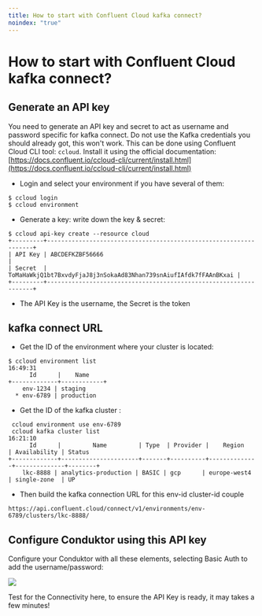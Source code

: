 ```yaml
---
title: How to start with Confluent Cloud kafka connect?
noindex: "true"
---
```


# How to start with Confluent Cloud kafka connect?

## Generate an API key

You need to generate an API key and secret to act as username and password specific for kafka connect. Do not use the Kafka credentials you should already got, this won't work. This can be done using Confluent Cloud CLI tool: `ccloud`. Install it using the official documentation: [https://docs.confluent.io/ccloud-cli/current/install.html](https://docs.confluent.io/ccloud-cli/current/install.html)

- Login and select your environment if you have several of them:

```text
$ ccloud login
$ ccloud environment
```

- Generate a key: write down the key & secret:

```text
$ ccloud api-key create --resource cloud
+---------+------------------------------------------------------------------+
| API Key | ABCDEFKZBF56666                                                  |
| Secret  | ToMaHaWkjQ1bt7BxvdyFjaJ8j3nSokaAd83Nhan739snAiufIAfdk7fFAAnBKxai |
+---------+------------------------------------------------------------------+
```

- The API Key is the username, the Secret is the token

## kafka connect URL

- Get the ID of the environment where your cluster is located:

```text
$ ccloud environment list                                                                                                                                                                                   16:49:31
      Id      |    Name
+-------------+------------+
    env-1234 | staging
  * env-6789 | production
```

- Get the ID of the kafka cluster :

```text
 ccloud environment use env-6789
 ccloud kafka cluster list                                                                    16:21:10
      Id      |         Name         | Type  | Provider |    Region    | Availability | Status
+-------------+----------------------+-------+----------+--------------+--------------+--------+
    lkc-8888 | analytics-production | BASIC | gcp      | europe-west4 | single-zone  | UP

```

- Then build the kafka connection URL for this env-id cluster-id couple

```text
https://api.confluent.cloud/connect/v1/environments/env-6789/clusters/lkc-8888/
```

## Configure Conduktor using this API key

Configure your Conduktor with all these elements, selecting Basic Auth to add the username/password:

![](../../assets/confluent/ccloud-confluent.png)

Test for the Connectivity here, to ensure the API Key is ready, it may takes a few minutes!

